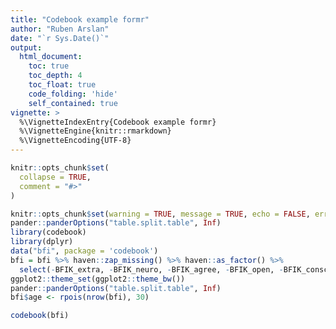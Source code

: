 ```yaml
---
title: "Codebook example formr"
author: "Ruben Arslan"
date: "`r Sys.Date()`"
output:
  html_document:
    toc: true
    toc_depth: 4
    toc_float: true
    code_folding: 'hide'
    self_contained: true
vignette: >
  %\VignetteIndexEntry{Codebook example formr}
  %\VignetteEngine{knitr::rmarkdown}
  %\VignetteEncoding{UTF-8}
---
```



```r
knitr::opts_chunk$set(
  collapse = TRUE,
  comment = "#>"
)
```


```r
knitr::opts_chunk$set(warning = TRUE, message = TRUE, echo = FALSE, error = TRUE)
pander::panderOptions("table.split.table", Inf)
library(codebook)
library(dplyr)
data("bfi", package = 'codebook')
bfi = bfi %>% haven::zap_missing() %>% haven::as_factor() %>% 
  select(-BFIK_extra, -BFIK_neuro, -BFIK_agree, -BFIK_open, -BFIK_consc)
ggplot2::theme_set(ggplot2::theme_bw())
pander::panderOptions("table.split.table", Inf)
bfi$age <- rpois(nrow(bfi), 30)
```

```r
codebook(bfi)
```

